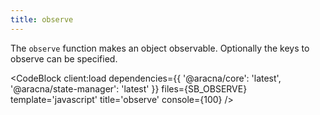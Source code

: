 ```yaml
---
title: observe
---
```



The `observe` function makes an object observable.
Optionally the keys to observe can be specified.

<CodeBlock
  client:load
  dependencies={{ '@aracna/core': 'latest', '@aracna/state-manager': 'latest' }}
  files={SB_OBSERVE}
  template='javascript'
  title='observe'
  console={100}
/>

